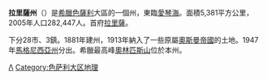 {{Infobox Pref GR|
name = 拉里薩 |
name_local = Νομός Λαρίσας|
image_map =  GreeceLarissa.png|
periph = [[色薩利|色薩利]] |
capital = [[拉里薩|拉里薩]]|
population = 282447 |
population_as_of = 2005|
pop_rank = 7th|
popdens_rank = 26th|
area = 5381 |
area_rank = 2nd|
postal_code = 40x xx - 41x xx|
area_code = 2410, 249x0|
licence = ΡΙ|
provinces = 5|
municip = 28|
commun = 3|
ISO = GR-42|
website = |
|munic_map =}}
'''拉里薩州'''（{{lang-el|Νομός Λαρίσας}}）是[[希臘|希臘]][[色薩利|色薩利]]大區的一個州，東臨[[愛琴海|愛琴海]]。面積5,381平方公里，2005年人口282,447人。首府[[拉里薩|拉里薩]]。

下分28市、3鎮。1881年建州，1913年納入了一些原屬[[奧斯曼帝國|奧斯曼帝國]]的土地。1947年[[馬格尼西亞州|馬格尼西亞州]]分出。希臘最高峰[[奧林匹斯山|奧林匹斯山]]位於本州。

[[Category:希臘州份|Λ]]
[[Category:色萨利大区地理|Category:色萨利大区地理]]
